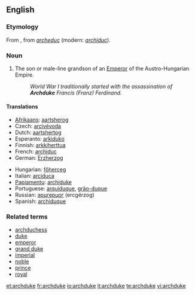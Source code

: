 ==English==

===Etymology===
From {{etyl|frm}}, from {{etyl|fro}} ''[[archeduc]]'' (modern: ''[[archiduc]]'').

===Noun===
{{wikipedia}}
{{en-noun}}

# The son or male-line grandson of an [[Emperor]] of the Austro-Hungarian Empire.
#: ''World War I traditionally started with the assassination of '''Archduke''' Francis (Franz) Ferdinand.''

====Translations====
{{top}}
* [[Afrikaans]]: [[aartsherog]]
* Czech: [[arcivévoda]] {{m}}
* Dutch: [[aartshertog]]
* Esperanto: [[arkiduko]]
* Finnish: [[arkkiherttua]]
* French: [[archiduc]] {{m}}
* German: [[Erzherzog]]
{{mid}}
* Hungarian: [[főherceg]]
* Italian: [[arciduca]]
* [[Papiamentu]]: [[archiduke]]
* Portuguese: [[arquiduque]], [[grão-duque]]
* Russian: [[эрцгерцог]] (ercgérzog) {{m}}
* Spanish: [[archiduque]]
{{bottom}}

===Related terms===
* [[archduchess]]
* [[duke]]
* [[emperor]]
* [[grand duke]]
* [[imperial]]
* [[noble]]
* [[prince]]
* [[royal]]

[[et:archduke]]
[[fr:archduke]]
[[io:archduke]]
[[it:archduke]]
[[te:archduke]]
[[vi:archduke]]